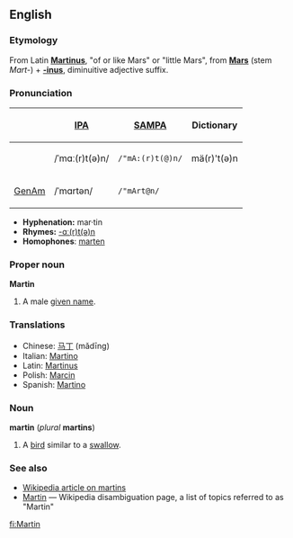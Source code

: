 ==English==
===Etymology===
From Latin '''[[Martinus]]''', "of or like Mars" or "little Mars", from '''[[Mars]]''' (stem ''Mart-'') + '''[[-inus]]''', diminuitive adjective suffix.

===Pronunciation===
{| border=1 cellpadding=5
! !! [[w:IPA|IPA]] !! [[w:SAMPA|SAMPA]] !! Dictionary
|-
!
| /ˈmɑː(r)t(ə)n/ || <tt>/"mA:(r)t(@)n/</tt> || mä(r)'t(ə)n
|-
! [[GenAm]]
| /ˈmɑrtən/ || <tt>/"mArt@n/</tt>
|}

*'''Hyphenation:''' mar·tin
*'''Rhymes:''' [[Rhymes:English:-ɑː(r)t(ə)n|-ɑː(r)t(ə)n]]
*'''Homophones''': [[marten]]

===Proper noun===
'''Martin'''

#A male [[given name]].

===Translations===
*Chinese: [[马丁]] (mǎdīng)
*Italian: [[Martino]]
*Latin: [[Martinus]]
*Polish: [[Marcin]]
*Spanish: [[Martino]]

===Noun===
'''martin''' (''plural'' '''martins''')

#A [[bird]] similar to a [[swallow]].

===See also===
*[[w:Martin_(bird)|Wikipedia article on martins]]
*[[w:Martin|Martin]] — Wikipedia disambiguation page, a list of topics referred to as "Martin"

[[fi:Martin]]